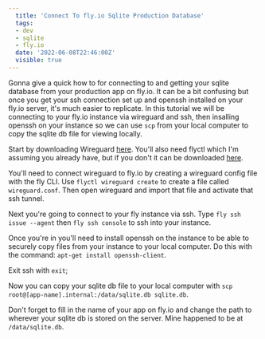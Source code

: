 ```yaml
---
  title: 'Connect To fly.io Sqlite Production Database'
  tags:
  - dev
  - sqlite
  - fly.io
  date: '2022-06-08T22:46:00Z'
  visible: true
---
```


Gonna give a quick how to for connecting to and getting your sqlite database
from your production app on fly.io. It can be a bit confusing but once you get
your ssh connection set up and openssh installed on your fly.io server, it's
much easier to replicate. In this tutorial we will be connecting to your fly.io
instance via wireguard and ssh, then insalling openssh on your instance so we
can use `scp` from your local computer to copy the sqlite db file for viewing
locally.

Start by downloading Wireguard [here](https://www.wireguard.com/install/).
You'll also need flyctl which I'm assuming you already have, but if you don't it
can be downloaded [here](https://fly.io/docs/flyctl/installing/).

You'll need to connect wireguard to fly.io by creating a wireguard config file
with the fly CLI. Use `flyctl wireguard create` to create a file called
`wireguard.conf`. Then open wireguard and import that file and activate that ssh
tunnel.

Next you're going to connect to your fly instance via ssh. Type
`fly ssh issue --agent` then `fly ssh console` to ssh into your instance.

Once you're in you'll need to install openssh on the instance to be able to
securely copy files from your instance to your local computer. Do this with the
command: `apt-get install openssh-client`.

Exit ssh with `exit`;

Now you can copy your sqlite db file to your local computer with
`scp root@[app-name].internal:/data/sqlite.db sqlite.db`.

Don't forget to fill in the name of your app on fly.io and change the path to
wherever your sqlite db is stored on the server. Mine happened to be at
`/data/sqlite.db`.
